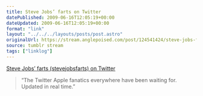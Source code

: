 ```yaml
---
title: Steve Jobs’ farts on Twitter
datePublished: 2009-06-16T12:05:19+00:00
dateUpdated: 2009-06-16T12:05:19+00:00
format: "link"
layout: "../../../layouts/posts/post.astro"
originalUrl: https://stream.anglepoised.com/post/124541424/steve-jobs-farts-stevejobsfarts-on-twitter
source: tumblr stream
tags: ["linklog"]
---
```


[Steve Jobs&#8217; farts (stevejobsfarts) on Twitter][1]

> &ldquo;The Twitter Apple fanatics everywhere have been waiting for. Updated in real time.&rdquo;

[1]: http://twitter.com/stevejobsfarts/
